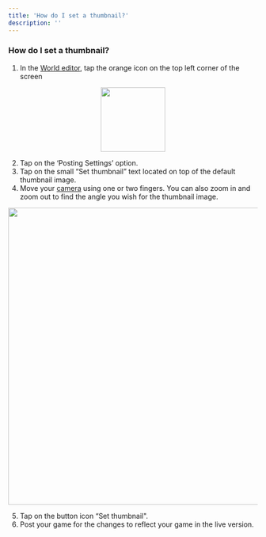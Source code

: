 ```yaml
---
title: 'How do I set a thumbnail?'
description: ''
---
```


### How do I set a thumbnail?

1. In the [World editor](https://wiki.soba.xyz/creating-your-game/world-building/place-objects), tap the orange icon on the top left corner of the screen
    
<p align="center">
  <img width="130" noZoom src="https://i.imgur.com/TocBoa7.png" />
</p>
    
2. Tap on the ‘Posting Settings’ option.
3. Tap on the small “Set thumbnail” text located on top of the default thumbnail image.
4. Move your [camera](https://wiki.soba.xyz/behavior-editor/game-logic/camera) using one or two fingers. You can also zoom in and zoom out to find the angle you wish for the thumbnail image.
    
<p align="center">
  <img width="600" noZoom src="https://i.imgur.com/79F8GOX.png" />
</p>
    
5. Tap on the button icon “Set thumbnail". 
6. Post your game for the changes to reflect your game in the live version.
